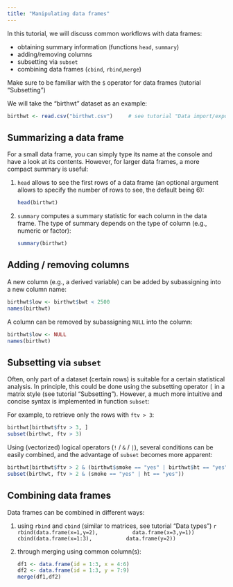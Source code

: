 ```yaml
---
title: "Manipulating data frames"
---
```


In this tutorial, we will discuss common workflows with data frames:

- obtaining summary information (functions `head`, `summary`)
- adding/removing columns
- subsetting via `subset`
- combining data frames (`cbind`, `rbind`,`merge`)
<!-- switching between "long" and "wide" formats -->
<!-- split/apply/combine paradigm -->

Make sure to be familiar with the `$` operator for data frames (tutorial "Subsetting")

We will take the "birthwt" dataset as an example:

```r
birthwt <- read.csv("birthwt.csv")     # see tutorial "Data import/export"
```

## Summarizing a data frame

For a small data frame, you can simply type its name at the console and have a
look at its contents. However, for larger data frames, a more compact summary is 
useful:

1. `head` allows to see the first rows of a data frame (an optional argument 
    allows to specify the number of rows to see, the default being 6):
    
    ```r
    head(birthwt)
    ```
    
2. `summary` computes a summary statistic for each column in the data frame. The
    type of summary depends on the type of column (e.g., numeric or factor):
    
    ```r
    summary(birthwt)
    ```


## Adding / removing columns

A new column (e.g., a derived variable) can be added by subassigning into a new
column name:

```r
birthwt$low <- birthwt$bwt < 2500
names(birthwt)
```

A column can be removed by subassigning `NULL` into the column:

```r
birthwt$low <- NULL
names(birthwt)
```

## Subsetting via `subset` 

Often, only part of a dataset (certain rows) is suitable for a certain statistical
analysis. In principle, this could be done using the subsetting operator `[` in a
matrix style (see tutorial "Subsetting"). However, a much more intuitive and concise
syntax is implemented in function `subset`:

For example, to retrieve only the rows with `ftv > 3`:

```r
birthwt[birthwt$ftv > 3, ]
subset(birthwt, ftv > 3)
```

Using (vectorized) logical operators (`!` / `&` / `|`), several conditions can 
be easily combined, and the advantage of `subset` becomes more apparent:

```r
birthwt[birthwt$ftv > 2 & (birthwt$smoke == "yes" | birthwt$ht == "yes"), ]
subset(birthwt, ftv > 2 & (smoke == "yes" | ht == "yes"))
```


## Combining data frames

Data frames can be combined in different ways:

(1) using `rbind` and `cbind` (similar to matrices, see tutorial "Data types")
    ```r
    rbind(data.frame(x=1,y=2),
          data.frame(x=3,y=1))
    cbind(data.frame(x=1:3),
          data.frame(y=2))
    ```
    
(2) through merging using common column(s):

    ```r
    df1 <- data.frame(id = 1:3, x = 4:6)
    df2 <- data.frame(id = 1:3, y = 7:9)
    merge(df1,df2)
    ```
    
